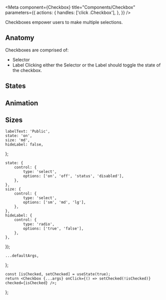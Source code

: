 

<Meta
    component={Checkbox}
    title="Components/Checkbox"
    parameters={{
        actions: {
            handles: ['click .Checkbox'],
        },
    }}
/>

<Title>Checkboxes</Title>

<Subtitle>Checkboxes empower users to make multiple selections.</Subtitle>

## Anatomy

Checkboxes are comprised of:

-   Selector
-   Label
    Clicking either the Selector or the Label should toggle the state of the checkbox.

## States

## Animation

## Sizes

<ArgsTable of={Checkbox} exclude={[...DEFAULT_ARGUMENT_STABLE_EXCLUSION]} />

    labelText: 'Public',
    state: 'on',
    size: 'md',
    hideLabel: false,
};

    state: {
        control: {
            type: 'select',
            options: ['on', 'off', 'status', 'disabled'],
        },
    },
    size: {
        control: {
            type: 'select',
            options: ['sm', 'md', 'lg'],
        },
    },
    hideLabel: {
        control: {
            type: 'radio',
            options: ['true', 'false'],
        },
    },
});

    ...defaultArgs,
};

    const [isChecked, setChecked] = useState(true);
    return <Checkbox {...args} onClick={() => setChecked(!isChecked)} checked={isChecked} />;
};

<Canvas hidden>
    <Story
        name="Default"
        argTypes={argTypes}
        args={{
            ...canvasExampleArgs,
        }}
    >
        {(args) => <CheckedCheckbox {...args} />}
    </Story>
</Canvas>
